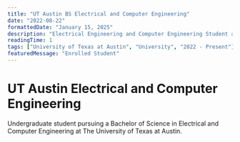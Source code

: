 ```yaml
---
title: "UT Austin BS Electrical and Computer Engineering"
date: "2022-08-22"
formattedDate: "January 15, 2025"
description: "Electrical Engineering and Computer Engineering Student at The University of Texas at Austin."
readingTime: 1
tags: ["University of Texas at Austin", "University", "2022 - Present"]
featuredMessage: "Enrolled Student"
---
```




<ImageCaption src={utexas} alt="UT Austin"></ImageCaption>

# UT Austin Electrical and Computer Engineering

Undergraduate student pursuing a Bachelor of Science in Electrical and Computer Engineering at The University of Texas at Austin.
